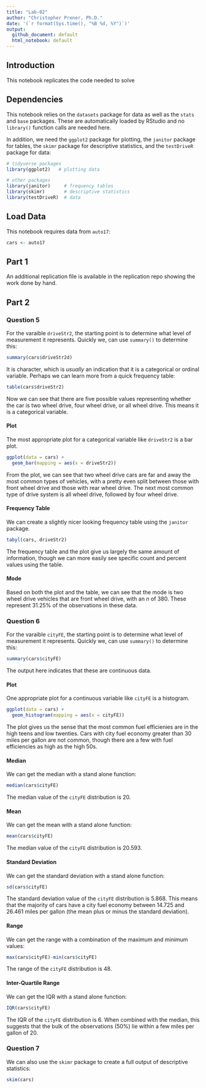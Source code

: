 ```yaml
---
title: "Lab-02"
author: "Christopher Prener, Ph.D."
date: '(`r format(Sys.time(), "%B %d, %Y")`)'
output: 
  github_document: default
  html_notebook: default 
---
```


## Introduction
This notebook replicates the code needed to solve 

## Dependencies
This notebook relies on the `datasets` package for data as well as the `stats` and `base` packages. These are automatically loaded by RStudio and no `library()` function calls are needed here.

In addition, we need the `ggplot2` package for plotting, the `janitor` package for tables, the `skimr` package for descriptive statistics, and the `testDriveR` package for data:

```r
# tidyverse packages
library(ggplot2)   # plotting data

# other packages
library(janitor)     # frequency tables
library(skimr)       # descriptive statistics
library(testDriveR)  # data
```

## Load Data
This notebook requires data from `auto17`:

```r
cars <- auto17
```

## Part 1
An additional replication file is available in the replication repo showing the work done by hand.

## Part 2

### Question 5
For the varaible `driveStr2`, the starting point is to determine what level of measurement it represents. Quickly we, can use `summary()` to determine this:

```r
summary(cars$driveStr2d)
```

It is character, which is *usually* an indication that it is a categorical or ordinal variable. Perhaps we can learn more from a quick frequency table:

```r
table(cars$driveStr2)
```

Now we can see that there are five possible values representing whether the car is two wheel drive, four wheel drive, or all wheel drive. This means it is a categorical variable.

#### Plot
The most appropriate plot for a categorical variable like `driveStr2` is a bar plot.

```r
ggplot(data = cars) +
  geom_bar(mapping = aes(x = driveStr2))
```

From the plot, we can see that two wheel drive cars are far and away the most common types of vehicles, with a pretty even split between those with front wheel drive and those with rear wheel drive. The next most common type of drive system is all wheel drive, followed by four wheel drive.

#### Frequency Table
We can create a slightly nicer looking frequency table using the `janitor` package. 

```r
tabyl(cars, driveStr2)
```

The frequency table and the plot give us largely the same amount of information, though we can more easily see specific count and percent values using the table.

#### Mode
Based on both the plot and the table, we can see that the mode is two wheel drive vehicles that are front wheel drive, with an $n$ of $380$. These represent $31.25$% of the observations in these data.

### Question 6
For the varaible `cityFE`, the starting point is to determine what level of measurement it represents. Quickly we, can use `summary()` to determine this:

```r
summary(cars$cityFE)
```

The output here indicates that these are continuous data.

#### Plot
One appropriate plot for a continuous variable like `cityFE` is a histogram.

```r
ggplot(data = cars) +
  geom_histogram(mapping = aes(x = cityFE))
```

The plot gives us the sense that the most common fuel efficienies are in the high teens and low twenties. Cars with city fuel economy greater than 30 miles per gallon are not common, though there are a few with fuel efficiencies as high as the high 50s.

#### Median
We can get the median with a stand alone function:

```r
median(cars$cityFE)
```

The median value of the `cityFE` distribution is $20$.

#### Mean
We can get the mean with a stand alone function:

```r
mean(cars$cityFE)
```

The median value of the `cityFE` distribution is $20.593$.

#### Standard Deviation
We can get the standard deviation with a stand alone function:

```r
sd(cars$cityFE)
```

The standard deviation value of the `cityFE` distribution is $5.868$. This means that the majority of cars have a city fuel economy between $14.725$ and $26.461$ miles per gallon (the mean plus or minus the standard deviation).

#### Range
We can get the range with a combination of the maximum and minimum values:

```r
max(cars$cityFE)-min(cars$cityFE)
```

The range of the `cityFE` distribution is $48$.

#### Inter-Quartile Range
We can get the IQR with a stand alone function:

```r
IQR(cars$cityFE)
```

The IQR of the `cityFE` distribution is $6$. When combined with the median, this suggests that the bulk of the observations ($50$%) lie within a few miles per gallon of $20$.

### Question 7
We can also use the `skimr` package to create a full output of descriptive statistics:

```r
skim(cars)
```

